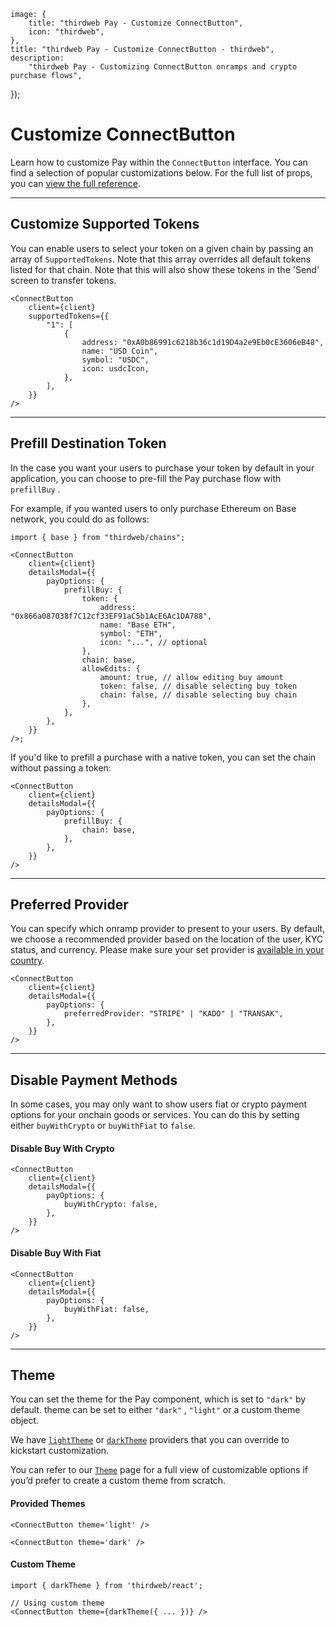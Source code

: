 	image: {
		title: "thirdweb Pay - Customize ConnectButton",
		icon: "thirdweb",
	},
	title: "thirdweb Pay - Customize ConnectButton - thirdweb",
	description:
		"thirdweb Pay - Customizing ConnectButton onramps and crypto purchase flows",
});

# Customize ConnectButton

Learn how to customize Pay within the `ConnectButton` interface. You can find a selection of popular customizations below. For the full list of props, you can [view the full reference](/references/typescript/v5/ConnectButtonProps).

---

## Customize Supported Tokens

You can enable users to select your token on a given chain by passing an array of `SupportedTokens`. Note that this array overrides all default tokens listed for that chain. Note that this will also show these tokens in the 'Send' screen to transfer tokens.

```tsx
<ConnectButton
	client={client}
	supportedTokens={{
		"1": [
			{
				address: "0xA0b86991c6218b36c1d19D4a2e9Eb0cE3606eB48",
				name: "USD Coin",
				symbol: "USDC",
				icon: usdcIcon,
			},
		],
	}}
/>
```

---

## Prefill Destination Token

In the case you want your users to purchase your token by default in your application, you can choose to pre-fill the Pay purchase flow with `prefillBuy` .

For example, if you wanted users to only purchase Ethereum on Base network, you could do as follows:

```tsx
import { base } from "thirdweb/chains";

<ConnectButton
	client={client}
	detailsModal={{
		payOptions: {
			prefillBuy: {
				token: {
					address: "0x866a087038f7C12cf33EF91aC5b1AcE6Ac1DA788",
					name: "Base ETH",
					symbol: "ETH",
					icon: "...", // optional
				},
				chain: base,
				allowEdits: {
					amount: true, // allow editing buy amount
					token: false, // disable selecting buy token
					chain: false, // disable selecting buy chain
				},
			},
		},
	}}
/>;
```

If you'd like to prefill a purchase with a native token, you can set the chain without passing a token:

```tsx
<ConnectButton
	client={client}
	detailsModal={{
		payOptions: {
			prefillBuy: {
				chain: base,
			},
		},
	}}
/>
```

---

## Preferred Provider

You can specify which onramp provider to present to your users. By default, we choose a recommended provider based on the location of the user, KYC status, and currency. Please make sure your set provider is [available in your country](../onramp-providers).

```tsx
<ConnectButton
	client={client}
	detailsModal={{
		payOptions: {
			preferredProvider: "STRIPE" | "KADO" | "TRANSAK",
		},
	}}
/>
```

---

## Disable Payment Methods

In some cases, you may only want to show users fiat or crypto payment options for your onchain goods or services. You can do this by setting either `buyWithCrypto` or `buyWithFiat` to `false`.

#### Disable Buy With Crypto

```tsx
<ConnectButton
	client={client}
	detailsModal={{
		payOptions: {
			buyWithCrypto: false,
		},
	}}
/>
```

#### Disable Buy With Fiat

```tsx
<ConnectButton
	client={client}
	detailsModal={{
		payOptions: {
			buyWithFiat: false,
		},
	}}
/>
```

---

## Theme

You can set the theme for the Pay component, which is set to `"dark"` by default. theme can be set to either `"dark"` , `"light"` or a custom theme object.

We have [`lightTheme`](/references/typescript/v5/lightTheme) or [`darkTheme`](/references/typescript/v5/darkTheme) providers that you can override to kickstart customization.

You can refer to our [`Theme`](/references/typescript/v5/Theme) page for a full view of customizable options if you’d prefer to create a custom theme from scratch.

#### Provided Themes

```tsx
<ConnectButton theme='light' />

<ConnectButton theme='dark' />
```

#### Custom Theme

```tsx
import { darkTheme } from 'thirdweb/react';

// Using custom theme
<ConnectButton theme={darkTheme({ ... })} />

```
